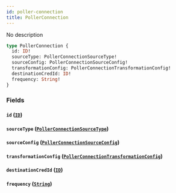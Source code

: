 ```yaml
---
id: poller-connection
title: PollerConnection
---
```



No description

```graphql
type PollerConnection {
  id: ID!
  sourceType: PollerConnectionSourceType!
  sourceConfig: PollerConnectionSourceConfig!
  transformationConfig: PollerConnectionTransformationConfig!
  destinationCredId: ID!
  frequency: String!
}
```


### Fields

#### `id` ([`ID`](../../references/scalars/id))




#### `sourceType` ([`PollerConnectionSourceType`](../../references/enums/poller-connection-source-type))




#### `sourceConfig` ([`PollerConnectionSourceConfig`](../../references/objects/poller-connection-source-config))




#### `transformationConfig` ([`PollerConnectionTransformationConfig`](../../references/objects/poller-connection-transformation-config))




#### `destinationCredId` ([`ID`](../../references/scalars/id))




#### `frequency` ([`String`](../../references/scalars/string))






